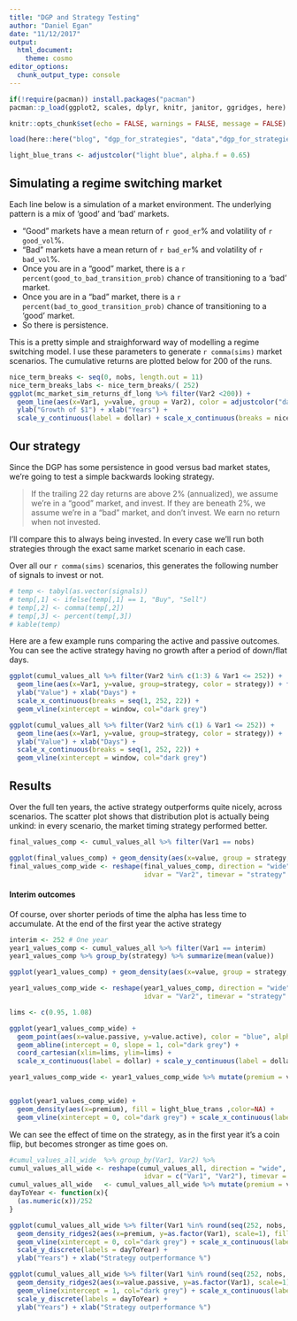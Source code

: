 ```yaml
---
title: "DGP and Strategy Testing"
author: "Daniel Egan"
date: "11/12/2017"
output: 
  html_document: 
    theme: cosmo
editor_options: 
  chunk_output_type: console
---
```


```r
if(!require(pacman)) install.packages("pacman")
pacman::p_load(ggplot2, scales, dplyr, knitr, janitor, ggridges, here)

knitr::opts_chunk$set(echo = FALSE, warnings = FALSE, message = FALSE)

load(here::here("blog", "dgp_for_strategies", "data","dgp_for_strategies.RData")) # ~240MB of Data

light_blue_trans <- adjustcolor("light blue", alpha.f = 0.65)     
```

## Simulating a regime switching market
Each line below is a simulation of a market environment. The underlying pattern is a mix of 'good' and 'bad' markets. 

- "Good" markets have a mean return of `r good_er`% and volatility of `r good_vol`%. 
- "Bad" markets have a mean return of `r bad_er`% and volatility of `r bad_vol`%. 
- Once you are in a "good" market, there is a `r percent(good_to_bad_transition_prob)` chance of transitioning to a 'bad' market. 
- Once you are in a "bad" market, there is a `r percent(bad_to_good_transition_prob)` chance of transitioning to a 'good' market. 
- So there is persistence. 

This is a pretty simple and straighforward way of modelling a regime switching model. I use these parameters to generate `r comma(sims)` market scenarios. The cumulative returns are plotted below for 200 of the runs. 


```r
nice_term_breaks <- seq(0, nobs, length.out = 11)
nice_term_breaks_labs <- nice_term_breaks/( 252)
ggplot(mc_market_sim_returns_df_long %>% filter(Var2 <200)) + 
  geom_line(aes(x=Var1, y=value, group = Var2), color = adjustcolor("dark green",alpha.f = 0.2 ))  + 
  ylab("Growth of $1") + xlab("Years") + 
  scale_y_continuous(label = dollar) + scale_x_continuous(breaks = nice_term_breaks, labels = nice_term_breaks_labs )
```

## Our strategy

Since the DGP has some persistence in good versus bad market states, we're going to test a simple backwards looking strategy. 

> If the trailing 22 day returns are above 2% (annualized), we assume we're in a "good" market, and invest. If they are beneath 2%, we assume we're in a "bad" market, and don't invest. We earn no return when not invested. 

I'll compare this to always being invested. In every case we'll run both strategies through the exact same market scenario in each case.

Over all our `r comma(sims)` scenarios, this generates the following number of signals to invest or not. 

```r
# temp <- tabyl(as.vector(signals))
# temp[,1] <- ifelse(temp[,1] == 1, "Buy", "Sell")
# temp[,2] <- comma(temp[,2])
# temp[,3] <- percent(temp[,3])
# kable(temp)
```

Here are a few example runs comparing the active and passive outcomes. You can see the active strategy having no growth after a period of down/flat days.  

```r
ggplot(cumul_values_all %>% filter(Var2 %in% c(1:3) & Var1 <= 252)) + 
  geom_line(aes(x=Var1, y=value, group=strategy, color = strategy)) + facet_grid(Var2 ~ .) + 
  ylab("Value") + xlab("Days") + 
  scale_x_continuous(breaks = seq(1, 252, 22)) + 
  geom_vline(xintercept = window, col="dark grey")

ggplot(cumul_values_all %>% filter(Var2 %in% c(1) & Var1 <= 252)) + 
  geom_line(aes(x=Var1, y=value, group=strategy, color = strategy)) + 
  ylab("Value") + xlab("Days") + 
  scale_x_continuous(breaks = seq(1, 252, 22)) + 
  geom_vline(xintercept = window, col="dark grey")
```

## Results
Over the full ten years, the active strategy outperforms quite nicely, across scenarios. The scatter plot shows that distribution plot is actually being unkind: in every scenario, the market timing strategy performed better. 

```r
final_values_comp <- cumul_values_all %>% filter(Var1 == nobs)

ggplot(final_values_comp) + geom_density(aes(x=value, group = strategy, fill=strategy), alpha = 0.5)
final_values_comp_wide <- reshape(final_values_comp, direction = "wide", 
                                  idvar = "Var2", timevar = "strategy" )

```

#### Interim outcomes
Of course, over shorter periods of time the alpha has less time to accumulate. At the end of the first year the active strategy

```r
interim <- 252 # One year
year1_values_comp <- cumul_values_all %>% filter(Var1 == interim)
year1_values_comp %>% group_by(strategy) %>% summarize(mean(value))

ggplot(year1_values_comp) + geom_density(aes(x=value, group = strategy, fill=strategy), alpha = 0.5)

year1_values_comp_wide <- reshape(year1_values_comp, direction = "wide", 
                                  idvar = "Var2", timevar = "strategy" )

lims <- c(0.95, 1.08)

ggplot(year1_values_comp_wide) + 
  geom_point(aes(x=value.passive, y=value.active), color = "blue", alpha = 0.5) + 
  geom_abline(intercept = 0, slope = 1, col="dark grey") + 
  coord_cartesian(xlim=lims, ylim=lims) + 
  scale_x_continuous(label = dollar) + scale_y_continuous(label = dollar)

year1_values_comp_wide <- year1_values_comp_wide %>% mutate(premium = value.active - value.passive) 


ggplot(year1_values_comp_wide) + 
  geom_density(aes(x=premium), fill = light_blue_trans ,color=NA) + 
  geom_vline(xintercept = 0, col="dark grey") + scale_x_continuous(label = percent)
```

We can see the effect of time on the strategy, as in the first year it's a coin flip, but becomes stronger as time goes on. 


```r
#cumul_values_all_wide  %>% group_by(Var1, Var2) %>%
cumul_values_all_wide <- reshape(cumul_values_all, direction = "wide", 
                                  idvar = c("Var1", "Var2"), timevar = "strategy" )
cumul_values_all_wide   <- cumul_values_all_wide %>% mutate(premium = value.active - value.passive) 
dayToYear <- function(x){
  (as.numeric(x))/252
}

ggplot(cumul_values_all_wide %>% filter(Var1 %in% round(seq(252, nobs, 252)))) +
  geom_density_ridges2(aes(x=premium, y=as.factor(Var1), scale=1), fill=light_blue_trans, color = NA) + 
  geom_vline(xintercept = 0, col="dark grey") + scale_x_continuous(label=percent) + 
  scale_y_discrete(labels = dayToYear) + 
  ylab("Years") + xlab("Strategy outperformance %")

```


```r
ggplot(cumul_values_all_wide %>% filter(Var1 %in% round(seq(252, nobs, 252)))) +
  geom_density_ridges2(aes(x=value.passive, y=as.factor(Var1), scale=1), fill=light_blue_trans, color = NA) + 
  geom_vline(xintercept = 1, col="dark grey") + scale_x_continuous(label=percent) + 
  scale_y_discrete(labels = dayToYear) + 
  ylab("Years") + xlab("Strategy outperformance %")
```
